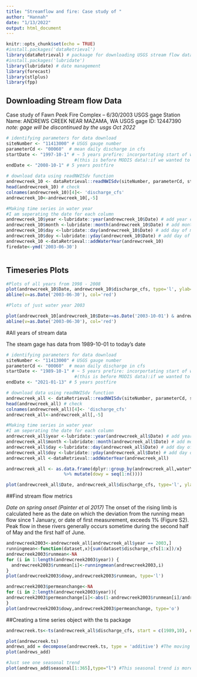 ```yaml
---
title: "Streamflow and fire: Case study of "
author: "Hannah"
date: "1/13/2022"
output: html_document
---
```


```r
knitr::opts_chunk$set(echo = TRUE)
#install.packages('dataRetrieval')
library(dataRetrieval) # packaage for downloading USGS stream flow data
#install.packages('lubridate')
library(lubridate) # date management
library(forecast)
library(stlplus)
library(fpp)
```

## Downloading Stream flow Data

Case study of Fawn Peek Fire Complex -- 6/30/2003
USGS gage Station Name: ANDREWS CREEK NEAR MAZAMA, WA
USGS gage ID: 12447390
*note: gage will be discontinued by the usgs Oct 2022*


```r
# identifying parameters for data download
siteNumber <- "11413000" # USGS gauge number
parameterCd <- "00060"  # mean daily discharge in cfs
startDate <- "1997-10-1" # ~ 5 years prefire: incorportating start of water year
                          #(this is before MODIS data):if we wanted to be in MODIS timeframe it would be 3 years pre & post
endDate <- "2008-10-1" # 5 years postfire

# download data using readNWISdv function
andrewcreek_10 <- dataRetrieval::readNWISdv(siteNumber, parameterCd, startDate, endDate)
head(andrewcreek_10) # check
colnames(andrewcreek_10)[4]<- 'discharge_cfs'
andrewcreek_10<-andrewcreek_10[,-5]

#Making time series in water year
#I am seperating the date for each column 
andrewcreek_10$year <-lubridate::year(andrewcreek_10$Date) # add year col
andrewcreek_10$month <-lubridate::month(andrewcreek_10$Date) # add month col
andrewcreek_10$day <-lubridate::day(andrewcreek_10$Date) # add day of month col
andrewcreek_10$doy <-lubridate::yday(andrewcreek_10$Date) # add day of year col
andrewcreek_10 <-dataRetrieval::addWaterYear(andrewcreek_10)
firedate<-ymd('2003-06-30')



```

## Timeseries Plots

```r
#Plots of all years from 1998 - 2008
plot(andrewcreek_10$Date, andrewcreek_10$discharge_cfs, type='l', ylab='Discharge (cfs)', xlab='Time (days)')
abline(v=as.Date('2003-06-30'), col='red')

#Plots of just water year 2003

plot(andrewcreek_10[andrewcreek_10$Date>=as.Date('2003-10-01') & andrewcreek_10$Date<=as.Date('2004-10-01'),]$Date, andrewcreek_10[andrewcreek_10$Date>=as.Date('2003-10-01') & andrewcreek_10$Date<=as.Date('2004-10-01'),]$discharge_cfs, type='l', ylab='Discharge (cfs)', xlab='Time (days)')
abline(v=as.Date('2003-06-30'), col='red')


```
#All years of stream data

The steam gage has data from 1989-10-01 to today's date
```r
# identifying parameters for data download
siteNumber <- "11413000" # USGS gauge number
parameterCd <- "00060"  # mean daily discharge in cfs
startDate <- "1989-10-1" # ~ 5 years prefire: incorportating start of water year
                          #(this is before MODIS data):if we wanted to be in MODIS timeframe it would be 3 years pre & post
endDate <- "2021-01-13" # 5 years postfire

# download data using readNWISdv function
andrewcreek_all <- dataRetrieval::readNWISdv(siteNumber, parameterCd, startDate, endDate)
head(andrewcreek_all) # check
colnames(andrewcreek_all)[4]<- 'discharge_cfs'
andrewcreek_all<-andrewcreek_all[,-5]

#Making time series in water year
#I am seperating the date for each column 
andrewcreek_all$year <-lubridate::year(andrewcreek_all$Date) # add year col
andrewcreek_all$month <-lubridate::month(andrewcreek_all$Date) # add month col
andrewcreek_all$day <-lubridate::day(andrewcreek_all$Date) # add day of month col
andrewcreek_all$doy <-lubridate::yday(andrewcreek_all$Date) # add day of year col
andrewcreek_all <-dataRetrieval::addWaterYear(andrewcreek_all)

andrewcreek_all <- as.data.frame(dplyr::group_by(andrewcreek_all,waterYear) 
                      %>% mutate(dowy = seq(1:n())))

plot(andrewcreek_all$Date, andrewcreek_all$discharge_cfs, type='l', ylab='Discharge (cfs)', xlab='Time (days)')
```
##Find stream flow metrics

*Date on spring onset (Painter et al 2017)*
The onset of the rising limb is calculated here as the date on which the deviation from the running mean flow since 1 January, or date of first measurement, exceeds 1% (Figure S2). Peak flow in these rivers generally occurs sometime during the second half of May and the first half of June.

```r

andrewcreek2003<-andrewcreek_all[andrewcreek_all$year == 2003,] 
runningmean<-function(dataset,x){sum(dataset$discharge_cfs[1:x])/x}
andrewcreek2003$runmean<-NA
for (i in 1:length(andrewcreek2003$year)) {
  andrewcreek2003$runmean[i]<-runningmean(andrewcreek2003,i)
}
plot(andrewcreek2003$dowy,andrewcreek2003$runmean, type='l')

andrewcreek2003$permeanchange<-NA
for (i in 2:length(andrewcreek2003$year)){
andrewcreek2003$permeanchange[i]<-abs(1-andrewcreek2003$runmean[i]/andrewcreek2003$runmean[i-1])
}
plot(andrewcreek2003$dowy,andrewcreek2003$permeanchange, type='o')

```
##Creating a time series object with the ts package

```r
andrewcreek.ts<-ts(andrewcreek_all$discharge_cfs, start = c(1989,10), end = c(2022,01), frequency = 365)

plot(andrewcreek.ts)
andrews_add = decompose(andrewcreek.ts, type = 'additive') #The moving average window is unknown
plot(andrews_add)

#Just see one seasonal trend
plot(andrews_add$seasonal[1:365],type="l") #This seasonal trend is more gradual starting in mid-February and peaking in February
```

